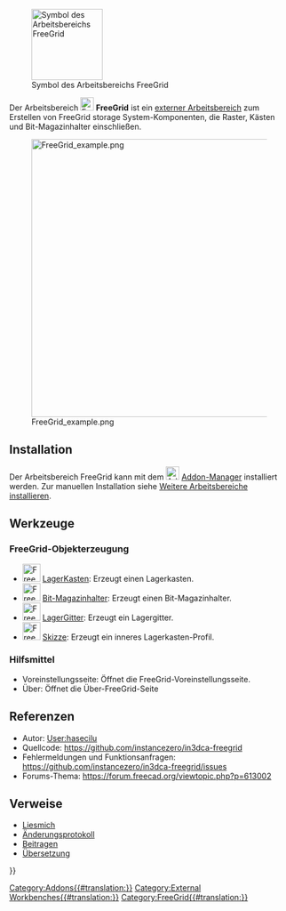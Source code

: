 <languages/>

[[Image:FreeGridWorkbench.svg|thumb|128px|Symbol des Arbeitsbereichs FreeGrid]]

{{TOCright}}

Der Arbeitsbereich [[Image:FreeGridWorkbench.svg|24px]] '''FreeGrid''' ist ein  [[External_workbenches/de|externer Arbeitsbereich]] zum Erstellen von FreeGrid storage System-Komponenten, die Raster, Kästen und Bit-Magazinhalter einschließen.

[[Image:FreeGrid_example.png|500px]]

{{Caption|Beispiel eines 6x4 FreeGrid-Rasters, das 3 Lagerkästen und ein Bit-Magazinhalter enthält.}}

<span id="Installation"></span>
==Installation==

Der Arbeitsbereich FreeGrid kann mit dem [[Image:AddonManager.svg|24px]] [[Std_AddonMgr/de|Addon-Manager]] installiert werden. Zur manuellen Installation siehe [[Installing_more_workbenches/de|Weitere Arbeitsbereiche installieren]].

<span id="Tools"></span>
==Werkzeuge==

<span id="FreeGrid_object_generation"></span>
===FreeGrid-Objekterzeugung===

* [[Image:FreeGrid_StorageBox.svg|32px]] [[FreeGrid_StorageBox/de|LagerKasten]]: Erzeugt einen Lagerkasten.
* [[Image:FreeGrid_BitCatridgeHolder.svg|32px]] [[FreeGrid_BitCartridgeHolder/de|Bit-Magazinhalter]]: Erzeugt einen Bit-Magazinhalter.
* [[Image:FreeGrid_StorageGrid.svg|32px]] [[FreeGrid_StorageGrid/de|LagerGitter]]: Erzeugt ein Lagergitter.
* [[Image:FreeGrid_Sketch.svg|32px]] [[FreeGrid_Sketch/de|Skizze]]: Erzeugt ein inneres Lagerkasten-Profil.

<span id="Utilities"></span>
===Hilfsmittel===

* Voreinstellungsseite: Öffnet die FreeGrid-Voreinstellungsseite.
* Über: Öffnet die Über-FreeGrid-Seite

<span id="References"></span>
==Referenzen==

* Autor: [[User:hasecilu]]
* Quellcode: https://github.com/instancezero/in3dca-freegrid
* Fehlermeldungen und Funktionsanfragen: https://github.com/instancezero/in3dca-freegrid/issues
* Forums-Thema: https://forum.freecad.org/viewtopic.php?p=613002

<span id="Links"></span>
==Verweise==

* [https://github.com/instancezero/in3dca-freegrid/blob/main/README.md Liesmich]
* [https://github.com/instancezero/in3dca-freegrid/blob/main/CHANGELOG.md Änderungsprotokoll]
* [https://github.com/instancezero/in3dca-freegrid/blob/main/CONTRIBUTING.md Beitragen]
* [https://github.com/instancezero/in3dca-freegrid/blob/main/freecad/freegrid/resources/translations/README.md Übersetzung]


{{Userdocnavi{{#translation:}}}}
[[Category:Addons{{#translation:}}]]
[[Category:External Workbenches{{#translation:}}]]
[[Category:FreeGrid{{#translation:}}]]
